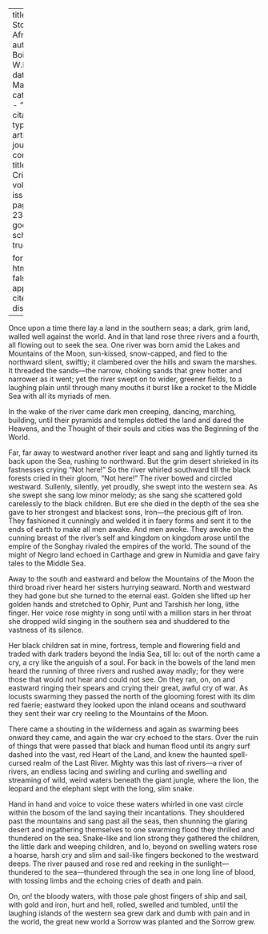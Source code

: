 
---
title: 'The Story of Africa'
author: Du Bois, W.E.B.
date: Mar. 1914
categories: 
  - ""
citation: 
  type: article-journal
  container-title: The Crisis
  volume: 8
  issue: 5
  page: 234-235
google-scholar: true

format:
  html:
    toc: false
    appendix-cite-as: display
---



Once upon a time there lay a land in the southern seas; a dark, grim land, walled well against the world. And in that land rose three rivers and a fourth, all flowing out to seek the sea. One river was born amid the Lakes and Mountains of the Moon, sun-kissed, snow-capped, and fled to the northward silent, swiftly; it clambered over the hills and swam the marshes. It threaded the sands---the narrow, choking sands that grew hotter and narrower as it went; yet the river swept on to wider, greener fields, to a laughing plain until through many mouths it burst like a rocket to the Middle Sea with all its myriads of men.

In the wake of the river came dark men creeping, dancing, marching, building, until their pyramids and temples dotted the land and dared the Heavens, and the Thought of their souls and cities was the Beginning of the World.

Far, far away to westward another river leapt and sang and lightly turned its back upon the Sea, rushing to northward. But the grim desert shrieked in its fastnesses crying "Not here!" So the river whirled southward till the black forests cried in their gloom, "Not here!" The river bowed and circled westward. Sullenly, silently, yet proudly, she swept into the western sea. As she swept she sang low minor melody; as she sang she scattered gold carelessly to the black children. But ere she died in the depth of the sea she gave to her strongest and blackest sons, Iron---the precious gift of Iron. They fashioned it cunningly and welded it in faery forms and sent it to the ends of earth to make all men awake. And men awoke. They awoke on the cunning breast of the river's self and kingdom on kingdom arose until the empire of the Songhay rivaled the empires of the world. The sound of the might of Negro land echoed in Carthage and grew in Numidia and gave fairy tales to the Middle Sea.

Away to the south and eastward and below the Mountains of the Moon the third broad river heard her sisters hurrying seaward. North and westward they had gone but she turned to the eternal east. Golden she lifted up her golden hands and stretched to Ophir, Punt and Tarshish her long, lithe finger. Her voice rose mighty in song until with a million stars in her throat she dropped wild singing in the southern sea and shuddered to the vastness of its silence.

Her black children sat in mine, fortress, temple and flowering field and traded with dark traders beyond the India Sea, till lo: out of the north came a cry, a cry like the anguish of a soul. For back in the bowels of the land men heard the running of three rivers and rushed away madly; for they were those that would not hear and could not see. On they ran, on, on and eastward ringing their spears and crying their great, awful cry of war. As locusts swarming they passed the north of the glooming forest with its dim red faerie; eastward they looked upon the inland oceans and southward they sent their war cry reeling to the Mountains of the Moon.

There came a shouting in the wilderness and again as swarming bees onward they came, and again the war cry echoed to the stars. Over the ruin of things that were passed that black and human flood until its angry surf dashed into the vast, red Heart of the Land, and knew the haunted spell-cursed realm of the Last River. Mighty was this last of rivers---a river of rivers, an endless lacing and swirling and curling and swelling and streaming of wild, weird waters beneath the giant jungle, where the lion, the leopard and the elephant slept with the long, slim snake.

Hand in hand and voice to voice these waters whirled in one vast circle within the bosom of the land saying their incantations. They shouldered past the mountains and sang past all the seas, then shunning the glaring desert and ingathering themselves to one swarming flood they thrilled and thundered on the sea. Snake-like and lion strong they gathered the children, the little dark and weeping children, and lo, beyond on swelling waters rose a hoarse, harsh cry and slim and sail-like fingers beckoned to the westward deeps. The river paused and rose red and reeking in the sunlight---thundered to the sea---thundered through the sea in one long line of blood, with tossing limbs and the echoing cries of death and pain.

On, on! the bloody waters, with those pale ghost fingers of ship and sail, with gold and iron, hurt and hell, rolled, swelled and tumbled, until the laughing islands of the western sea grew dark and dumb with pain and in the world, the great new world a Sorrow was planted and the Sorrow grew.

